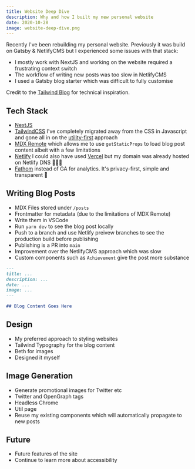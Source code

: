 ```yaml
---
title: Website Deep Dive
description: Why and how I built my new personal website
date: 2020-10-28
image: website-deep-dive.png
---
```


Recently I've been rebuilding my personal website. Previously it was build on Gatsby & NetlifyCMS but I experienced some issues with that stack:

- I mostly work with NextJS and working on the website required a frustrating context switch
- The workflow of writing new posts was too slow in NetlifyCMS
- I used a Gatsby blog starter which was difficult to fully customise

Credit to the [Tailwind Blog](https://blog.tailwindcss.com/building-the-tailwind-blog) for technical inspiration.

## Tech Stack

- [NextJS](https://nextjs.org/)
- [TailwindCSS](https://tailwindcss.com/) I've completely migrated away from the CSS in Javascript and gone all in on the [utility-first](https://tailwindcss.com/docs/utility-first) approach
- [MDX Remote](https://github.com/hashicorp/next-mdx-remote) which allows me to use `getStaticProps` to load blog post content albeit with a few limitations
- [Netlify](https://www.netlify.com/) I could also have used [Vercel](https://vercel.com/) but my domain was already hosted on Netlify DNS 🤷🏻‍♂️
- [Fathom](https://usefathom.com/) instead of GA for analytics. It's privacy-first, simple and transparent 💯

## Writing Blog Posts

- MDX Files stored under `/posts`
- Frontmatter for metadata (due to the limitations of MDX Remote)
- Write them in VSCode
- Run `yarn dev` to see the blog post locally
- Push to a branch and use Netlify preivew branches to see the production build before publishing
- Publishing is a PR into `main`
- Improvement over the NetlifyCMS approach which was slow
- Custom components such as `Achievement` give the post more substance

```md
---
title: ...
description: ...
date: ...
image: ...
---

## Blog Content Goes Here
```

## Design

- My preferred approach to styling websites
- Tailwind Typography for the blog content
- Beth for images
- Designed it myself

## Image Generation

- Generate promotional images for Twitter etc
- Twitter and OpenGraph tags
- Headless Chrome
- Util page
- Reuse my existing components which will automatically propagate to new posts

## Future

- Future features of the site
- Continue to learn more about accessibility
